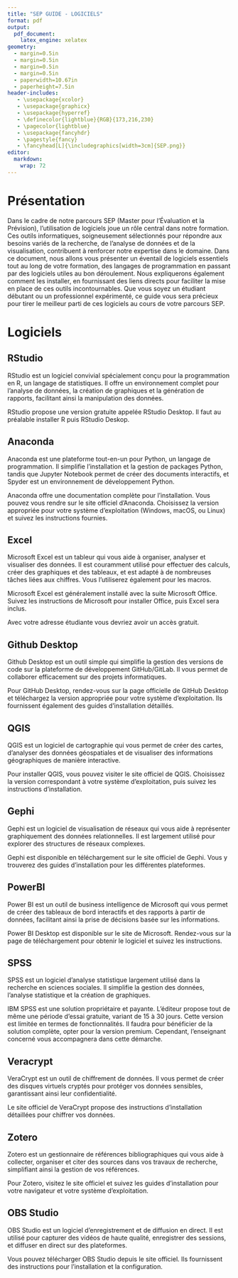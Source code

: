 ```yaml
---
title: "SEP GUIDE - LOGICIELS"
format: pdf
output:
  pdf_document:
    latex_engine: xelatex
geometry:
  - margin=0.5in
  - margin=0.5in
  - margin=0.5in
  - margin=0.5in
  - paperwidth=10.67in
  - paperheight=7.5in
header-includes:
   - \usepackage{xcolor}
   - \usepackage{graphicx}
   - \usepackage{hyperref}
   - \definecolor{lightblue}{RGB}{173,216,230} 
   - \pagecolor{lightblue}
   - \usepackage{fancyhdr}
   - \pagestyle{fancy}
   - \fancyhead[L]{\includegraphics[width=3cm]{SEP.png}}
editor:
  markdown:
    wrap: 72
---
```


\thispagestyle{empty}

```{=tex}
\vfill  
\begin{center}
Version 2023/24
\vspace*{-2cm}
\end{center}
```
```{=tex}
\newpage
\fancyfoot[C]{}
\renewcommand{\contentsname}{Table des Matières}
\vspace*{-1cm}
\tableofcontents
```
```{=tex}
\newpage
\vspace*{-1cm}
```
<!-- Partie avec contenu Modifiable  -->

# Présentation 

Dans le cadre de notre parcours SEP (Master pour l'Évaluation et la Prévision), l'utilisation de logiciels joue un rôle central dans notre formation. Ces outils informatiques, soigneusement sélectionnés pour répondre aux besoins variés de la recherche, de l'analyse de données et de la visualisation, contribuent à renforcer notre expertise dans le domaine. Dans ce document, nous allons vous présenter un éventail de logiciels essentiels tout au long de votre formation, des langages de programmation en passant par des logiciels utiles au bon déroulement. Nous expliquerons également comment les installer, en fournissant des liens directs pour faciliter la mise en place de ces outils incontournables. Que vous soyez un étudiant débutant ou un professionnel expérimenté, ce guide vous sera précieux pour tirer le meilleur parti de ces logiciels au cours de votre parcours SEP.

\newpage
# Logiciels 

## RStudio 

RStudio est un logiciel convivial spécialement conçu pour la programmation en R, un langage de statistiques. Il offre un environnement complet pour l'analyse de données, la création de graphiques et la génération de rapports, facilitant ainsi la manipulation des données.
        
RStudio propose une version gratuite appelée RStudio Desktop. Il faut au préalable installer R puis RStudio Deskop.
    
\centering
\url{https://posit.co/download/rstudio-desktop/}

## Anaconda 

Anaconda est une plateforme tout-en-un pour Python, un langage de programmation. Il simplifie l'installation et la gestion de packages Python, tandis que Jupyter Notebook permet de créer des documents interactifs, et Spyder est un environnement de développement Python.
       
Anaconda offre une documentation complète pour l'installation. Vous pouvez vous rendre sur le site officiel d'Anaconda. Choisissez la version appropriée pour votre système d'exploitation (Windows, macOS, ou Linux) et suivez les instructions fournies.
        
\centering
\url{https://www.anaconda.com/download}

## Excel

Microsoft Excel est un tableur qui vous aide à organiser, analyser et visualiser des données. Il est couramment utilisé pour effectuer des calculs, créer des graphiques et des tableaux, et est adapté à de nombreuses tâches liées aux chiffres. Vous l'utiliserez également pour les macros. 
       
Microsoft Excel est généralement installé avec la suite Microsoft Office. Suivez les instructions de Microsoft pour installer Office, puis Excel sera inclus.
       
\centering
\url{https://www.microsoft.com/fr-fr/microsoft-365/excel}
      
Avec votre adresse étudiante vous devriez avoir un accès gratuit.

## Github Desktop 

Github Desktop est un outil simple qui simplifie la gestion des versions de code sur la plateforme de développement GitHub/GitLab. Il vous permet de collaborer efficacement sur des projets informatiques.
        
Pour GitHub Desktop, rendez-vous sur la page officielle de GitHub Desktop et téléchargez la version appropriée pour votre système d'exploitation. Ils fournissent également des guides d'installation détaillés.
         
\centering
\url{https://desktop.github.com/}

## QGIS

QGIS est un logiciel de cartographie qui vous permet de créer des cartes, d'analyser des données géospatiales et de visualiser des informations géographiques de manière interactive.
        
Pour installer QGIS, vous pouvez visiter le site officiel de QGIS. Choisissez la version correspondant à votre système d'exploitation, puis suivez les instructions d'installation.
       
\centering
\url{https://www.qgis.org/fr/site/}

## Gephi 

Gephi est un logiciel de visualisation de réseaux qui vous aide à représenter graphiquement des données relationnelles. Il est largement utilisé pour explorer des structures de réseaux complexes.
          
Gephi est disponible en téléchargement sur le site officiel de Gephi. Vous y trouverez des guides d'installation pour les différentes plateformes.
      
\centering
\url{https://gephi.org/}

## PowerBI 

Power BI est un outil de business intelligence de Microsoft qui vous permet de créer des tableaux de bord interactifs et des rapports à partir de données, facilitant ainsi la prise de décisions basée sur les informations.
      
Power BI Desktop est disponible sur le site de Microsoft. Rendez-vous sur la page de téléchargement pour obtenir le logiciel et suivez les instructions.
      
\centering
\url{https://powerbi.microsoft.com/fr-fr/downloads/}

## SPSS 

SPSS est un logiciel d'analyse statistique largement utilisé dans la recherche en sciences sociales. Il simplifie la gestion des données, l'analyse statistique et la création de graphiques.
     
IBM SPSS est une solution propriétaire et payante. L’éditeur propose tout de même une période d’essai gratuite, variant de 15 à 30 jours. Cette version est limitée en termes de fonctionnalités. Il faudra pour bénéficier de la solution complète, opter pour la version premium.
Cependant, l'enseignant concerné vous accompagnera dans cette démarche.
       
\centering
\url{https://spss.fr.softonic.com/}


## Veracrypt 

VeraCrypt est un outil de chiffrement de données. Il vous permet de créer des disques virtuels cryptés pour protéger vos données sensibles, garantissant ainsi leur confidentialité.
       
Le site officiel de VeraCrypt propose des instructions d'installation détaillées pour chiffrer vos données.
      
\centering
\url{https://veracrypt.fr/en/Downloads.html}

## Zotero 

Zotero est un gestionnaire de références bibliographiques qui vous aide à collecter, organiser et citer des sources dans vos travaux de recherche, simplifiant ainsi la gestion de vos références.
        
Pour Zotero, visitez le site officiel et suivez les guides d'installation pour votre navigateur et votre système d'exploitation.
     
\centering
\url{https://www.zotero.org/}

## OBS Studio 

OBS Studio est un logiciel d'enregistrement et de diffusion en direct. Il est utilisé pour capturer des vidéos de haute qualité, enregistrer des sessions, et diffuser en direct sur des plateformes.
       
Vous pouvez télécharger OBS Studio depuis le site officiel. Ils fournissent des instructions pour l'installation et la configuration.
      
\centering
\url{https://obsproject.com/}